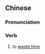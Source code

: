{{also|嘥时间}}
==Chinese==
{{zh-forms|s=嘥时间|type=12}}

===Pronunciation===
{{zh-pron
|c=saai1 si4 gaan3
|cat=v
}}

===Verb===
{{zh-verb}}

# {{lb|zh|Cantonese}} to [[waste time]]